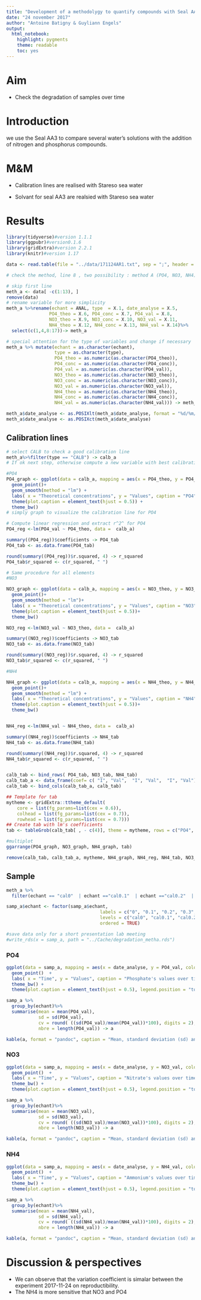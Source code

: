 ```yaml
---
title: "Development of a methodolygy to quantify compounds with Seal AA3"
date: "24 november 2017"
author: "Antoine Batigny & Guyliann Engels"
output: 
  html_notebook: 
    highlight: pygments
    theme: readable
    toc: yes
---
```


# Aim 

* Check the degradation of samples over time

# Introduction

we use the Seal AA3 to compare several water's solutions  with the addition of nitrogen and phosphorus compounds. 

# M&M

- Calibration lines are realised with Stareso sea water

- Solvant for seal AA3 are realsied with Stareso sea water

# Results

```r

library(tidyverse)#version 1.1.1
library(ggpubr)#version0.1.6
library(gridExtra)#version 2.2.1
library(knitr)#version 1.17

data <- read.table(file = "../data/171124AR1.txt", sep = ";", header = TRUE) # import dataset

# check the method, line 8 , two possibility : method A (PO4, NO3, NH4) or method B (Ptot, Ntot, NO2)

# skip first line
meth_a <- data[ -c(1:13), ]
remove(data)
# rename variable for more simplicity
meth_a %>%rename(echant = ANAL, type  = X.1, date_analyse = X.5, 
                PO4_theo = X.6, PO4_conc = X.7, PO4_val = X.8,  
                NO3_theo = X.9, NO3_conc = X.10, NO3_val = X.11,
                NH4_theo = X.12, NH4_conc = X.13, NH4_val = X.14)%>%
  select(c(1,4,8:17))-> meth_a

# special attention for the type of variables and change if necessary
meth_a %>% mutate(echant = as.character(echant),
                  type = as.character(type),
                  PO4_theo = as.numeric(as.character(PO4_theo)),
                  PO4_conc = as.numeric(as.character(PO4_conc)),
                  PO4_val = as.numeric(as.character(PO4_val)),
                  NO3_theo = as.numeric(as.character(NO3_theo)),
                  NO3_conc = as.numeric(as.character(NO3_conc)),
                  NO3_val = as.numeric(as.character(NO3_val)),
                  NH4_theo = as.numeric(as.character(NH4_theo)),
                  NH4_conc = as.numeric(as.character(NH4_conc)),
                  NH4_val = as.numeric(as.character(NH4_val))) -> meth_a

meth_a$date_analyse <- as.POSIXlt(meth_a$date_analyse, format = "%d/%m/%Y %H:%M:%S")
meth_a$date_analyse <- as.POSIXct(meth_a$date_analyse)

```


## Calibration lines

```r
# select CALB to check a good calibration line
meth_a%>%filter(type == "CALB") -> calb_a
# If ok next step, otherwise compute a new variable with best calibration line between theorical values and obtained values

#PO4
PO4_graph <- ggplot(data = calb_a, mapping = aes(x = PO4_theo, y = PO4_val))+
  geom_point()+
  geom_smooth(method = "lm") + 
  labs( x = "Theoretical concentrations", y = "Values", caption = "PO4") +
  theme(plot.caption = element_text(hjust = 0.5)) +
  theme_bw()
# simply graph to visualize the calibration line for PO4

# Compute linear regression and extract r^2^ for PO4
PO4_reg <-lm(PO4_val ~ PO4_theo, data =  calb_a)

summary((PO4_reg))$coefficients -> PO4_tab
PO4_tab <- as.data.frame(PO4_tab)

round(summary((PO4_reg))$r.squared, 4) -> r_squared
PO4_tab$r_squared <- c(r_squared, " ")

# Same procedure for all elements
#NO3

NO3_graph <- ggplot(data = calb_a, mapping = aes(x = NO3_theo, y = NO3_val))+
  geom_point()+
  geom_smooth(method = "lm")+ 
  labs( x = "Theoretical concentrations", y = "Values", caption = "NO3")+
  theme(plot.caption = element_text(hjust = 0.5))+
  theme_bw()

NO3_reg <-lm(NO3_val ~ NO3_theo, data =  calb_a)

summary((NO3_reg))$coefficients -> NO3_tab
NO3_tab <- as.data.frame(NO3_tab)

round(summary((NO3_reg))$r.squared, 4) -> r_squared
NO3_tab$r_squared <- c(r_squared, " ")

#NH4

NH4_graph <- ggplot(data = calb_a, mapping = aes(x = NH4_theo, y = NH4_val))+
  geom_point()+
  geom_smooth(method = "lm") + 
  labs( x = "Theoretical concentrations", y = "Values", caption = "NH4")+
  theme(plot.caption = element_text(hjust = 0.5))+
  theme_bw()


NH4_reg <-lm(NH4_val ~ NH4_theo, data =  calb_a)

summary((NH4_reg))$coefficients -> NH4_tab
NH4_tab <- as.data.frame(NH4_tab)

round(summary((NH4_reg))$r.squared, 4) -> r_squared
NH4_tab$r_squared <- c(r_squared, " ")


calb_tab <- bind_rows( PO4_tab, NO3_tab, NH4_tab)
calb_tab_a <- data_frame(coef= c( "I", "Val",  "I", "Val",  "I", "Val"))
calb_tab <- bind_cols(calb_tab_a, calb_tab)

## Template for tab 
mytheme <- gridExtra::ttheme_default(
    core = list(fg_params=list(cex = 0.6)),
    colhead = list(fg_params=list(cex = 0.7)),
    rowhead = list(fg_params=list(cex = 0.7)))
## Create tab with lm's coefficients 
tab <- tableGrob(calb_tab[ , - c(4)], theme = mytheme, rows = c("PO4", " ", "NO3", " ", "NH4", ""))

#multiplot
ggarrange(PO4_graph, NO3_graph, NH4_graph, tab)

remove(calb_tab, calb_tab_a, mytheme, NH4_graph, NH4_reg, NH4_tab, NO3_graph, NO3_reg, NO3_tab, PO4_graph, PO4_reg, PO4_tab, tab)
```

## Sample


```r

meth_a %>%
  filter(echant == "cal0"  | echant =="cal0.1"  | echant =="cal0.2"  | echant =="cal0.3"  | echant =="cal0.5"  | echant =="cal1"  |  echant =="cal2"  | echant =="cal5" | echant =="cal10")-> samp_a

samp_a$echant <- factor(samp_a$echant, 
                                   labels = c("0", "0.1", "0.2", "0.3", "0.5", "1", "2", "5", "10"),
                                   levels = c("cal0", "cal0.1", "cal0.2", "cal0.3", "cal0.5", "cal1", "cal2", "cal5", "cal10"),  
                                   ordered = TRUE)

#save data only for a short presentation lab meeting
#write_rds(x = samp_a, path = "../Cache/degradation_metha.rds")


```


### PO4

```r
ggplot(data = samp_a, mapping = aes(x = date_analyse, y = PO4_val, color = echant))+
  geom_point()  + 
  labs( x = "Time", y = "Values", caption = "Phosphate's values over time", color = "Sample")+
  theme_bw() +
  theme(plot.caption = element_text(hjust = 0.5), legend.position = "top")
```

```r
samp_a %>%
  group_by(echant)%>%
  summarise(mean = mean(PO4_val), 
            sd = sd(PO4_val),
            cv = round( ((sd(PO4_val)/mean(PO4_val))*100), digits = 2), 
            nbre = length(PO4_val)) -> a

kable(a, format = "pandoc", caption = "Mean, standard deviation (sd) and variation coefficient (cv) of phosphate's values of different samples.")
```



### NO3

```r
ggplot(data = samp_a, mapping = aes(x = date_analyse, y = NO3_val, color = echant))+
  geom_point()  + 
  labs( x = "Time", y = "Values", caption = "Nitrate's values over time", color = "Sample")+
  theme_bw() +
  theme(plot.caption = element_text(hjust = 0.5), legend.position = "top")
```

```r
samp_a %>%
  group_by(echant)%>%
  summarise(mean = mean(NO3_val), 
            sd = sd(NO3_val),
            cv = round( ((sd(NO3_val)/mean(NO3_val))*100), digits = 2), 
            nbre = length(NO3_val)) -> a

kable(a, format = "pandoc", caption = "Mean, standard deviation (sd) and variation coefficient (cv) of nitrate's values of different samples.")
```

### NH4


```r
ggplot(data = samp_a, mapping = aes(x = date_analyse, y = NH4_val, color = echant))+
  geom_point()  + 
  labs( x = "Time", y = "Values", caption = "Ammonium's values over time", color = "Sample")+
  theme_bw() +
  theme(plot.caption = element_text(hjust = 0.5), legend.position = "top")
```


```r
samp_a %>%
  group_by(echant)%>%
  summarise(mean = mean(NH4_val), 
            sd = sd(NH4_val),
            cv = round( ((sd(NH4_val)/mean(NH4_val))*100), digits = 2), 
            nbre = length(NH4_val)) -> a

kable(a, format = "pandoc", caption = "Mean, standard deviation (sd) and variation coefficient (cv) of nitrate's values of different samples.")
```

# Discussion & perspectives

* We can observe that the variation coefficient is simalar between the experiment 2017-11-24 on reproductibility. 
* The NH4 is more sensitive that NO3 and PO4